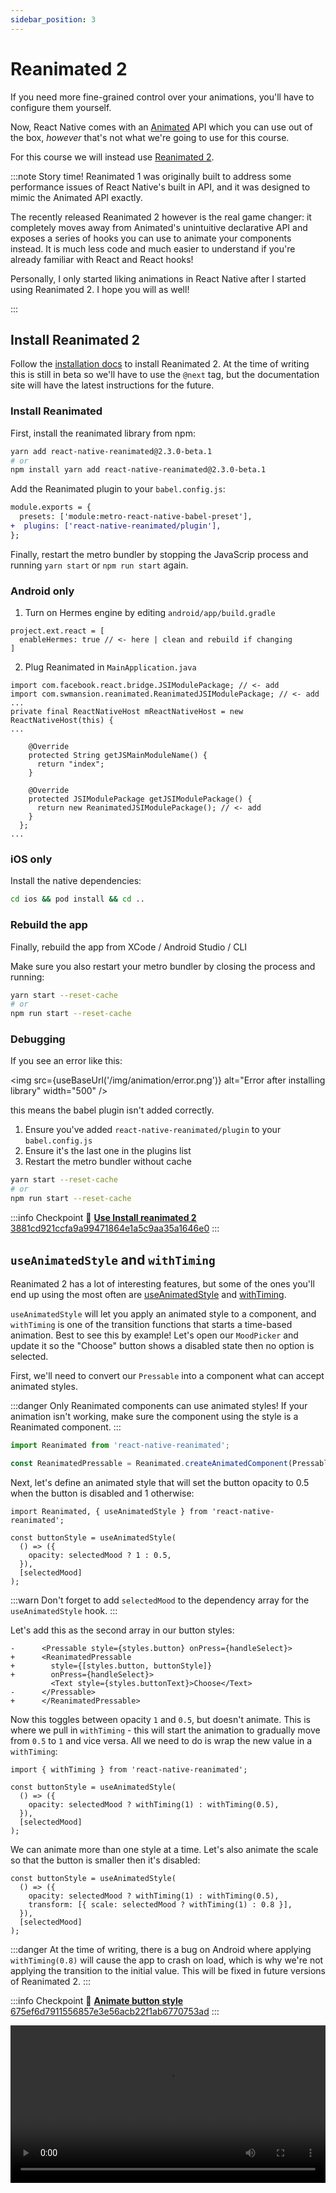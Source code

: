 ```yaml
---
sidebar_position: 3
---
```



# Reanimated 2

If you need more fine-grained control over your animations, you'll have to configure them yourself.

Now, React Native comes with an [Animated](https://reactnative.dev/docs/animated) API which you can use out of the box, _however_ that's not what we're going to use for this course.

For this course we will instead use [Reanimated 2](https://docs.swmansion.com/react-native-reanimated/docs).

:::note Story time!
Reanimated 1 was originally built to address some performance issues of React Native's built in API, and it was designed to mimic the Animated API exactly.

The recently released Reanimated 2 however is the real game changer: it completely moves away from Animated's unintuitive declarative API and exposes a series of hooks you can use to animate your components instead. It is much less code and much easier to understand if you're already familiar with React and React hooks!

Personally, I only started liking animations in React Native after I started using Reanimated 2. I hope you will as well!

:::

## Install Reanimated 2

Follow the [installation docs](https://docs.swmansion.com/react-native-reanimated/docs/fundamentals/installation) to install Reanimated 2. At the time of writing this is still in beta so we'll have to use the `@next` tag, but the documentation site will have the latest instructions for the future.

### Install Reanimated

First, install the reanimated library from npm:

```bash
yarn add react-native-reanimated@2.3.0-beta.1
# or
npm install yarn add react-native-reanimated@2.3.0-beta.1
```

Add the Reanimated plugin to your `babel.config.js`:

```diff title="babel.config.js"
module.exports = {
  presets: ['module:metro-react-native-babel-preset'],
+  plugins: ['react-native-reanimated/plugin'],
};

```

Finally, restart the metro bundler by stopping the JavaScrip process and running `yarn start` or `npm run start` again.

### Android only

1. Turn on Hermes engine by editing `android/app/build.gradle`

```
project.ext.react = [
  enableHermes: true // <- here | clean and rebuild if changing
]
```

2. Plug Reanimated in `MainApplication.java`

```
import com.facebook.react.bridge.JSIModulePackage; // <- add
import com.swmansion.reanimated.ReanimatedJSIModulePackage; // <- add
...
private final ReactNativeHost mReactNativeHost = new ReactNativeHost(this) {
...

    @Override
    protected String getJSMainModuleName() {
      return "index";
    }

    @Override
    protected JSIModulePackage getJSIModulePackage() {
      return new ReanimatedJSIModulePackage(); // <- add
    }
  };
...
```

### iOS only

Install the native dependencies:

```bash
cd ios && pod install && cd ..
```

### Rebuild the app

Finally, rebuild the app from XCode / Android Studio / CLI

Make sure you also restart your metro bundler by closing the process and running:

```bash
yarn start --reset-cache
# or
npm run start --reset-cache
```

### Debugging

If you see an error like this:

<img
  src={useBaseUrl('/img/animation/error.png')}
  alt="Error after installing library"
  width="500"
/>

this means the babel plugin isn't added correctly.

1. Ensure you've added `react-native-reanimated/plugin` to your `babel.config.js`
2. Ensure it's the last one in the plugins list
3. Restart the metro bundler without cache

```bash
yarn start --reset-cache
# or
npm run start --reset-cache
```

:::info Checkpoint 🔗
[**Use Install reanimated 2** 3881cd921ccfa9a99471864e1a5c9aa35a1646e0](https://github.com/kadikraman/MoodTracker/commit/3881cd921ccfa9a99471864e1a5c9aa35a1646e0)
:::

## `useAnimatedStyle` and `withTiming`

Reanimated 2 has a lot of interesting features, but some of the ones you'll end up using the most often are [useAnimatedStyle](https://docs.swmansion.com/react-native-reanimated/docs/api/hooks/useAnimatedStyle) and [withTiming](https://docs.swmansion.com/react-native-reanimated/docs/api/animations/withTiming).

`useAnimatedStyle` will let you apply an animated style to a component, and `withTiming` is one of the transition functions that starts a time-based animation. Best to see this by example! Let's open our `MoodPicker` and update it so the "Choose" button shows a disabled state then no option is selected.

First, we'll need to convert our `Pressable` into a component what can accept animated styles.

:::danger
Only Reanimated components can use animated styles! If your animation isn't working, make sure the component using the style is a Reanimated component.
:::

```ts
import Reanimated from 'react-native-reanimated';

const ReanimatedPressable = Reanimated.createAnimatedComponent(Pressable);
```

Next, let's define an animated style that will set the button opacity to 0.5 when the button is disabled and 1 otherwise:

```tsx
import Reanimated, { useAnimatedStyle } from 'react-native-reanimated';

const buttonStyle = useAnimatedStyle(
  () => ({
    opacity: selectedMood ? 1 : 0.5,
  }),
  [selectedMood]
);
```

:::warn
Don't forget to add `selectedMood` to the dependency array for the `useAnimatedStyle` hook.
:::

Let's add this as the second array in our button styles:

```tsx
-      <Pressable style={styles.button} onPress={handleSelect}>
+      <ReanimatedPressable
+        style={[styles.button, buttonStyle]}
+        onPress={handleSelect}>
         <Text style={styles.buttonText}>Choose</Text>
-      </Pressable>
+      </ReanimatedPressable>
```

Now this toggles between opacity `1` and `0.5`, but doesn't animate. This is where we pull in `withTiming` - this will start the animation to gradually move from `0.5` to `1` and vice versa. All we need to do is wrap the new value in a `withTiming`:

```tsx
import { withTiming } from 'react-native-reanimated';

const buttonStyle = useAnimatedStyle(
  () => ({
    opacity: selectedMood ? withTiming(1) : withTiming(0.5),
  }),
  [selectedMood]
);
```

We can animate more than one style at a time. Let's also animate the scale so that the button is smaller then it's disabled:

```tsx
const buttonStyle = useAnimatedStyle(
  () => ({
    opacity: selectedMood ? withTiming(1) : withTiming(0.5),
    transform: [{ scale: selectedMood ? withTiming(1) : 0.8 }],
  }),
  [selectedMood]
);
```

:::danger
At the time of writing, there is a bug on Android where applying `withTiming(0.8)` will cause the app to crash on load, which is why we're not applying the transition to the initial value. This will be fixed in future versions of Reanimated 2.
:::

:::info Checkpoint 🔗
[**Animate button style** 675ef6d7911556857e3e56acb22f1ab6770753ad](https://github.com/kadikraman/MoodTracker/commit/675ef6d7911556857e3e56acb22f1ab6770753ad)
:::

<div>
  <video width="100%" controls>
    <source
      src={useBaseUrl('/img/animation/button-animation.mp4')}
      type="video/mp4"
    />
  </video>
</div>
